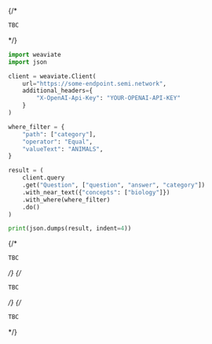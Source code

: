 
<Tabs groupId="languages">
{/* <TabItem value="graphql" label="GraphQL">

```graphql
TBC
```

</TabItem> */}
<TabItem value="py" label="Python">

```python
import weaviate
import json

client = weaviate.Client(
    url="https://some-endpoint.semi.network",
    additional_headers={
        "X-OpenAI-Api-Key": "YOUR-OPENAI-API-KEY"
    }
)

where_filter = {
    "path": ["category"],
    "operator": "Equal",
    "valueText": "ANIMALS",
}

result = (
    client.query
    .get("Question", ["question", "answer", "category"])
    .with_near_text({"concepts": ["biology"]})
    .with_where(where_filter)
    .do()
)

print(json.dumps(result, indent=4))
```

</TabItem>
{/* <TabItem value="go" label="Go">

```go
TBC
```

</TabItem> */}
{/* <TabItem value="java" label="Java">

```java
TBC
```

</TabItem> */}
{/* <TabItem value="curl" label="Curl">

```bash
TBC
```

</TabItem> */}
</Tabs>
